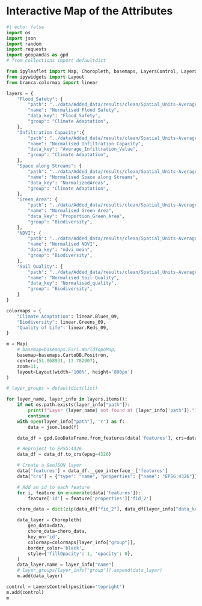 # Interactive Map of the Attributes {.unnumbered}
```python
#| echo: false
import os
import json
import random
import requests
import geopandas as gpd
# from collections import defaultdict

from ipyleaflet import Map, Choropleth, basemaps, LayersControl, LayerGroup
from ipywidgets import Layout
from branca.colormap import linear

layers = {
    "Flood_Safety": {
        "path": "../data/Added_data/results/clean/Spatial_Units-Average_Flood_Safety.geojson",
        "name": "Normalised Flood Safety",
        "data_key": "Flood_Safety",
        "group": "Climate Adaptation",
    },
    "Infiltration Capacity":{
        "path": "../data/Added_data/results/clean/Spatial_Units-Average_Infiltration_Capacity.geojson",
        "name": "Normalised Infiltration Capacity",
        "data_key": "Average_Infiltration_Value",
        "group": "Climate Adaptation",
    },
    "Space along Streams": {
        "path": "../data/Added_data/results/clean/Spatial_Units-Average_Space_along_Streams.geojson",
        "name": "Normalised Space along Streams",
        "data_key": "NormalizedAreas",
        "group": "Climate Adaptation",
    },
    "Green_Area": {
        "path": "../data/Added_data/results/clean/Spatial_Units-Average_Green_Area.geojson",
        "name": "Normalised Green Area",
        "data_key": "Proportion_Green_Area",
        "group": "Biodiversity",
    },
    "NDVI": {
        "path": "../data/Added_data/results/clean/Spatial_Units-Average_NDVI.geojson",
        "name": "Normalised NDVI",
        "data_key": "ndvi_mean",
        "group": "Biodiversity",
    },
    "Soil Quality": {
        "path": "../data/Added_data/results/clean/Spatial_Units-Average_Soil_Quality.geojson",
        "name": "Normalised Soil Quality",
        "data_key": "Normalised_quality",
        "group": "Biodiversity",
    }
}

colormaps = {
    "Climate Adaptation": linear.Blues_09,
    "Biodiversity": linear.Greens_09,
    "Quality of Life": linear.Reds_09,
}

m = Map(
    # basemap=basemaps.Esri.WorldTopoMap,
    basemap=basemaps.CartoDB.Positron,
    center=(51.068931, 13.782907),
    zoom=11,
    layout=Layout(width='100%', height='800px')
)

# layer_groups = defaultdict(list)

for layer_name, layer_info in layers.items():
    if not os.path.exists(layer_info["path"]):
        print(f"Layer {layer_name} not found at {layer_info['path']}.")
        continue
    with open(layer_info["path"], 'r') as f:
        data = json.load(f)

    data_df = gpd.GeoDataFrame.from_features(data['features'], crs=data['crs']['properties']['name'])

    # Reproject to EPSG:4326
    data_df = data_df.to_crs(epsg=4326)

    # Create a GeoJSON layer
    data['features'] = data_df.__geo_interface__['features']
    data["crs"] = {"type": "name", "properties": {"name": "EPSG:4326"}}

    # Add an id to each feature
    for i, feature in enumerate(data['features']):
        feature['id'] = feature['properties']['fid_2']

    choro_data = dict(zip(data_df["fid_2"], data_df[layer_info["data_key"]]))

    data_layer = Choropleth(
        geo_data=data,
        choro_data=choro_data,
        key_on='id',
        colormap=colormaps[layer_info["group"]],
        border_color='black',
        style={'fillOpacity': 1, 'opacity': 0},
    )
    data_layer.name = layer_info["name"]
    # layer_groups[layer_info["group"]].append(data_layer)
    m.add(data_layer)

control = LayersControl(position='topright')
m.add(control)
m
```